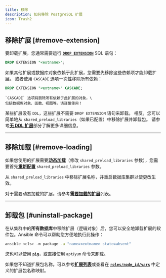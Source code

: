 ```yaml
---
title: 移除
description: 如何移除 PostgreSQL 扩展
icon: Trash2
---
```


## 移除扩展 [#remove-extension]

要卸载扩展，您通常需要运行 [**`DROP EXTENSION`**](https://www.postgresql.org/docs/current/sql-dropextension.html) SQL 语句：

```sql
DROP EXTENSION "<extname>";
```

如果其他扩展或数据库对象依赖于此扩展，您需要先移除这些依赖项才能卸载扩展。
或者使用 `CASCADE` 选项一次性移除所有依赖：

```sql
DROP EXTENSION "<extname>" CASCADE;
```


<Callout title="" type="warning">

    `CASCADE` 选项将删除所有依赖于此扩展的对象，\
    包括数据库对象、函数、视图等。请谨慎使用！

</Callout>

某些扩展没有 `DDL`，这些扩展不需要 `DROP EXTENSION` 语句来卸载。
相反，您可以简单地从 `shared_preload_libraries`（如果已配置）中移除扩展并卸载包。
请参考[**无 DDL 扩展**](/zh/pgsql/extension/config)部分了解更多详细信息。


------

## 移除加载 [#remove-loading]

如果您使用的扩展需要[**动态加载**](/zh/pgsql/extension/config)（修改 `shared_preload_libraries` 参数），您需要首先[**重新配置**](/zh/pgsql/admin#config-cluster) `shared_preload_libraries` 参数。

从 `shared_preload_libraries` 中移除扩展名称，并重启数据库集群以使更改生效。

对于需要动态加载的扩展，请参考[**需要加载的扩展**](https://ext.pgsty.com/list/attr#need-loading)列表。



------

## 卸载包 [#uninstall-package]

在从集群中的**所有数据库**中移除扩展（逻辑对象）后，您可以安全地卸载扩展的软件包。Ansible 命令可以帮助您方便地执行此操作：

```bash
ansible <cls> -m package -a "name=<extname> state=absent"
```

您也可以使用 [**`pig`**](https://ext.pgsty.com/pig/)，或直接使用 `apt`/`yum` 命令来卸载。

如果您不知道扩展包名称，可以参考[**扩展列表**](/zh/pgsql/extension/)或查看在 [**`roles/node_id/vars`**](https://github.com/pgsty/pigsty/blob/main/roles/node_id/vars/) 中定义的扩展包名称映射。
